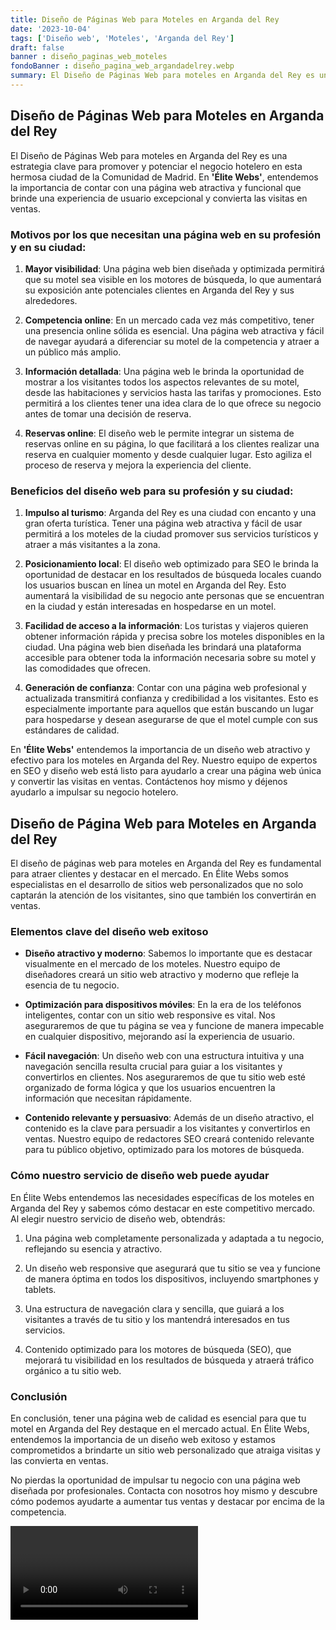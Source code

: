 ```yaml
---
title: Diseño de Páginas Web para Moteles en Arganda del Rey
date: '2023-10-04'
tags: ['Diseño web', 'Moteles', 'Arganda del Rey']
draft: false
banner : diseño_paginas_web_moteles
fondoBanner : diseño_pagina_web_argandadelrey.webp
summary: El Diseño de Páginas Web para moteles en Arganda del Rey es una estrategia clave para promover y potenciar el negocio hotelero en esta hermosa ciudad de la Comunidad de Madrid. En 'Élite Webs', entendemos la importancia de contar con una página web atractiva y funcional que brinde una experiencia de usuario excepcional y convierta las visitas en ventas.
---
```


## Diseño de Páginas Web para Moteles en Arganda del Rey

El Diseño de Páginas Web para moteles en Arganda del Rey es una estrategia clave para promover y potenciar el negocio hotelero en esta hermosa ciudad de la Comunidad de Madrid. En **'Élite Webs'**, entendemos la importancia de contar con una página web atractiva y funcional que brinde una experiencia de usuario excepcional y convierta las visitas en ventas.

### Motivos por los que necesitan una página web en su profesión y en su ciudad:

1. **Mayor visibilidad**: Una página web bien diseñada y optimizada permitirá que su motel sea visible en los motores de búsqueda, lo que aumentará su exposición ante potenciales clientes en Arganda del Rey y sus alrededores.

2. **Competencia online**: En un mercado cada vez más competitivo, tener una presencia online sólida es esencial. Una página web atractiva y fácil de navegar ayudará a diferenciar su motel de la competencia y atraer a un público más amplio.

3. **Información detallada**: Una página web le brinda la oportunidad de mostrar a los visitantes todos los aspectos relevantes de su motel, desde las habitaciones y servicios hasta las tarifas y promociones. Esto permitirá a los clientes tener una idea clara de lo que ofrece su negocio antes de tomar una decisión de reserva.

4. **Reservas online**: El diseño web le permite integrar un sistema de reservas online en su página, lo que facilitará a los clientes realizar una reserva en cualquier momento y desde cualquier lugar. Esto agiliza el proceso de reserva y mejora la experiencia del cliente.

### Beneficios del diseño web para su profesión y su ciudad:

1. **Impulso al turismo**: Arganda del Rey es una ciudad con encanto y una gran oferta turística. Tener una página web atractiva y fácil de usar permitirá a los moteles de la ciudad promover sus servicios turísticos y atraer a más visitantes a la zona.

2. **Posicionamiento local**: El diseño web optimizado para SEO le brinda la oportunidad de destacar en los resultados de búsqueda locales cuando los usuarios buscan en línea un motel en Arganda del Rey. Esto aumentará la visibilidad de su negocio ante personas que se encuentran en la ciudad y están interesadas en hospedarse en un motel.

3. **Facilidad de acceso a la información**: Los turistas y viajeros quieren obtener información rápida y precisa sobre los moteles disponibles en la ciudad. Una página web bien diseñada les brindará una plataforma accesible para obtener toda la información necesaria sobre su motel y las comodidades que ofrecen.

4. **Generación de confianza**: Contar con una página web profesional y actualizada transmitirá confianza y credibilidad a los visitantes. Esto es especialmente importante para aquellos que están buscando un lugar para hospedarse y desean asegurarse de que el motel cumple con sus estándares de calidad.

En **'Élite Webs'** entendemos la importancia de un diseño web atractivo y efectivo para los moteles en Arganda del Rey. Nuestro equipo de expertos en SEO y diseño web está listo para ayudarlo a crear una página web única y convertir las visitas en ventas. Contáctenos hoy mismo y déjenos ayudarlo a impulsar su negocio hotelero.

<GifSeo />

<Cta />

## Diseño de Página Web para Moteles en Arganda del Rey

El diseño de páginas web para moteles en Arganda del Rey es fundamental para atraer clientes y destacar en el mercado. En Élite Webs somos especialistas en el desarrollo de sitios web personalizados que no solo captarán la atención de los visitantes, sino que también los convertirán en ventas.

### Elementos clave del diseño web exitoso

- **Diseño atractivo y moderno**: Sabemos lo importante que es destacar visualmente en el mercado de los moteles. Nuestro equipo de diseñadores creará un sitio web atractivo y moderno que refleje la esencia de tu negocio.

- **Optimización para dispositivos móviles**: En la era de los teléfonos inteligentes, contar con un sitio web responsive es vital. Nos aseguraremos de que tu página se vea y funcione de manera impecable en cualquier dispositivo, mejorando así la experiencia de usuario.

- **Fácil navegación**: Un diseño web con una estructura intuitiva y una navegación sencilla resulta crucial para guiar a los visitantes y convertirlos en clientes. Nos aseguraremos de que tu sitio web esté organizado de forma lógica y que los usuarios encuentren la información que necesitan rápidamente.

- **Contenido relevante y persuasivo**: Además de un diseño atractivo, el contenido es la clave para persuadir a los visitantes y convertirlos en ventas. Nuestro equipo de redactores SEO creará contenido relevante para tu público objetivo, optimizado para los motores de búsqueda.

### Cómo nuestro servicio de diseño web puede ayudar

En Élite Webs entendemos las necesidades específicas de los moteles en Arganda del Rey y sabemos cómo destacar en este competitivo mercado. Al elegir nuestro servicio de diseño web, obtendrás:

1. Una página web completamente personalizada y adaptada a tu negocio, reflejando su esencia y atractivo.

2. Un diseño web responsive que asegurará que tu sitio se vea y funcione de manera óptima en todos los dispositivos, incluyendo smartphones y tablets.

3. Una estructura de navegación clara y sencilla, que guiará a los visitantes a través de tu sitio y los mantendrá interesados en tus servicios.

4. Contenido optimizado para los motores de búsqueda (SEO), que mejorará tu visibilidad en los resultados de búsqueda y atraerá tráfico orgánico a tu sitio web.

### Conclusión

En conclusión, tener una página web de calidad es esencial para que tu motel en Arganda del Rey destaque en el mercado actual. En Élite Webs, entendemos la importancia de un diseño web exitoso y estamos comprometidos a brindarte un sitio web personalizado que atraiga visitas y las convierta en ventas.

No pierdas la oportunidad de impulsar tu negocio con una página web diseñada por profesionales. Contacta con nosotros hoy mismo y descubre cómo podemos ayudarte a aumentar tus ventas y destacar por encima de la competencia.

<Video />

<CtaBot job='Moteles' city='Arganda del Rey'/>

<Gmaps query='Arganda del Rey+españa+maps' />
